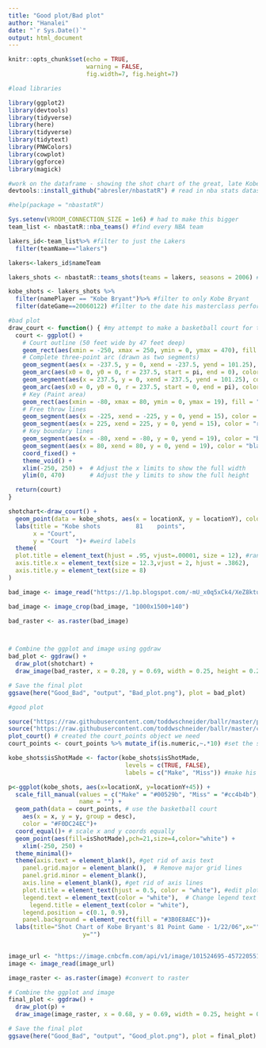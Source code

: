```yaml
---
title: "Good plot/Bad plot"
author: "Hanalei"
date: "`r Sys.Date()`"
output: html_document
---
```


```r
knitr::opts_chunk$set(echo = TRUE,
                      warning = FALSE,
                      fig.width=7, fig.height=7)
```

```r
#load libraries

library(ggplot2)
library(devtools)
library(tidyverse)
library(here)
library(tidyverse)
library(tidytext)
library(PNWColors)
library(cowplot)
library(ggforce)
library(magick)

```

```r
#work on the dataframe - showing the shot chart of the great, late Kobe Bryant's 81 point performance
devtools::install_github("abresler/nbastatR") # read in nba stats dataset

#help(package = "nbastatR")

Sys.setenv(VROOM_CONNECTION_SIZE = 1e6) # had to make this bigger
team_list <- nbastatR::nba_teams() #find every NBA team

lakers_id<-team_list%>% #filter to just the Lakers
  filter(teamName=="lakers")

lakers<-lakers_id$nameTeam

lakers_shots <- nbastatR::teams_shots(teams = lakers, seasons = 2006) #find lakers team stats from 2006

kobe_shots <- lakers_shots %>%
  filter(namePlayer == "Kobe Bryant")%>% #filter to only Kobe Bryant
  filter(dateGame==20060122) #filter to the date his masterclass performance took place
```


```r
#bad plot
draw_court <- function() { #my attempt to make a basketball court for the "good plot" lol. ended up changing colors around to make it more gross
  court <- ggplot() +
    # Court outline (50 feet wide by 47 feet deep)
    geom_rect(aes(xmin = -250, xmax = 250, ymin = 0, ymax = 470), fill = "tan") +
    # Complete three-point arc (drawn as two segments)
    geom_segment(aes(x = -237.5, y = 0, xend = -237.5, yend = 101.25), color = "red", size = 1) + # Left vertical
    geom_arc(aes(x0 = 0, y0 = 0, r = 237.5, start = pi, end = 0), color = "red", size = 1) + # Left arc
    geom_segment(aes(x = 237.5, y = 0, xend = 237.5, yend = 101.25), color = "black", size = 2) + # Right vertical
    geom_arc(aes(x0 = 0, y0 = 0, r = 237.5, start = 0, end = pi), color = "black", size = 1) + # Right arc
    # Key (Paint area)
    geom_rect(aes(xmin = -80, xmax = 80, ymin = 0, ymax = 19), fill = "lightgray") +
    # Free throw lines
    geom_segment(aes(x = -225, xend = -225, y = 0, yend = 15), color = "black", size = 1) +  # Left side
    geom_segment(aes(x = 225, xend = 225, y = 0, yend = 15), color = "red", size = 1) +  # Right side
    # Key boundary lines
    geom_segment(aes(x = -80, xend = -80, y = 0, yend = 19), color = "black", size = 1.5) +  # Left key line
    geom_segment(aes(x = 80, xend = 80, y = 0, yend = 19), color = "black", size = 1) +  # Right key line
    coord_fixed() +
    theme_void() +
    xlim(-250, 250) +  # Adjust the x limits to show the full width
    ylim(0, 470)       # Adjust the y limits to show the full height

  return(court)
}

shotchart<-draw_court() +
  geom_point(data = kobe_shots, aes(x = locationX, y = locationY), color = "#C6F53BEC", alpha = 0.5, size = 3) + #make points of where kobe shot ball
  labs(title = "Kobe shots          81    points",
       x = "Court", 
       y = "Court  ")+ #weird labels
  theme(
  plot.title = element_text(hjust = .95, vjust=.00001, size = 12), #random assortment of title edits
  axis.title.x = element_text(size = 12.3,vjust = 2, hjust = .3862),
  axis.title.y = element_text(size = 8)
)

bad_image <- image_read("https://1.bp.blogspot.com/-mU_x0q5xCk4/XeZ8ktunk7I/AAAAAAAAIfM/XDfPofwiAlcQ7wwPUoz_cL1Nr8dK6FsLACNcBGAsYHQ/s640/123843benuz0twjj6wxdfe.png")

bad_image <- image_crop(bad_image, "1000x1500+140")

bad_raster <- as.raster(bad_image)



# Combine the ggplot and image using ggdraw
bad_plot <- ggdraw() +
  draw_plot(shotchart) +
  draw_image(bad_raster, x = 0.28, y = 0.69, width = 0.25, height = 0.25)  # Adjust x, y, width, height

# Save the final plot
ggsave(here("Good_Bad", "output", "Bad_plot.png"), plot = bad_plot)
```



```r
#good plot

source("https://raw.githubusercontent.com/toddwschneider/ballr/master/plot_court.R") #pull the shape of a basketball court from a public repo
source("https://raw.githubusercontent.com/toddwschneider/ballr/master/court_themes.R")
plot_court() # created the court_points object we need
court_points <- court_points %>% mutate_if(is.numeric,~.*10) #set the scale of the court to match our points

kobe_shots$isShotMade <- factor(kobe_shots$isShotMade, 
                                 levels = c(TRUE, FALSE), 
                                 labels = c("Make", "Miss")) #make his shots made into a factor to be able to use them as a legend

p<-ggplot(kobe_shots, aes(x=locationX, y=locationY+45)) + 
  scale_fill_manual(values = c("Make" = "#00529b", "Miss" = "#cc4b4b"), # make a legend to signify make/miss
                    name = "") + 
  geom_path(data = court_points, # use the basketball court 
    aes(x = x, y = y, group = desc),
    color = "#F0DC24EC")+
  coord_equal()+ # scale x and y coords equally
  geom_point(aes(fill=isShotMade),pch=21,size=4,color="white") +
    xlim(-250, 250) +
  theme_minimal()+
  theme(axis.text = element_blank(), #get rid of axis text
    panel.grid.major = element_blank(),  # Remove major grid lines 
    panel.grid.minor = element_blank(),
    axis.line = element_blank(), #get rid of axis lines
    plot.title = element_text(hjust = 0.5, color = "white"), #edit plot title
    legend.text = element_text(color = "white"),  # Change legend text color
      legend.title = element_text(color = "white"),
    legend.position = c(0.1, 0.9),
    panel.background = element_rect(fill = "#3B0E8AEC"))+
  labs(title="Shot Chart of Kobe Bryant's 81 Point Game - 1/22/06",x="", 
                     y="")
  

image_url <- "https://image.cnbcfm.com/api/v1/image/101524695-457220551.jpg?v=1395781183&w=1920&h=1080"  # image of the bean
image <- image_read(image_url)

image_raster <- as.raster(image) #convert to raster

# Combine the ggplot and image
final_plot <- ggdraw() +
  draw_plot(p) +
  draw_image(image_raster, x = 0.68, y = 0.69, width = 0.25, height = 0.25)  # Adjust x, y, width, height

# Save the final plot
ggsave(here("Good_Bad", "output", "Good_plot.png"), plot = final_plot)

```


